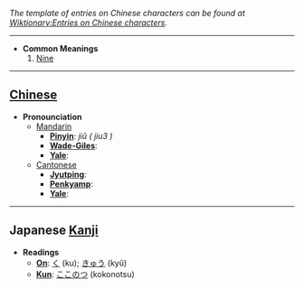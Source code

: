 ''The template of entries on Chinese characters can be found at [[Wiktionary:Entries on Chinese characters]].''

----

* '''Common Meanings'''
*# [[Nine]]

----

== [[Chinese]] ==

*'''Pronounciation '''
**[[Mandarin]]
***'''[[Pinyin]]''': ''jiǔ ( jiu3 )''
***'''[[Wade-Giles]]''': 
***'''[[Yale]]''': 
**[[Cantonese]]
***'''[[Jyutping]]''': 
***'''[[Penkyamp]]''': 
***'''[[Yale]]''': 

----

== Japanese [[Kanji]] ==

*'''Readings'''
**'''[[On]]''': [[く]] (ku); [[きゅう]] (kyû)
**'''[[Kun]]''': [[ここのつ]] (kokonotsu)